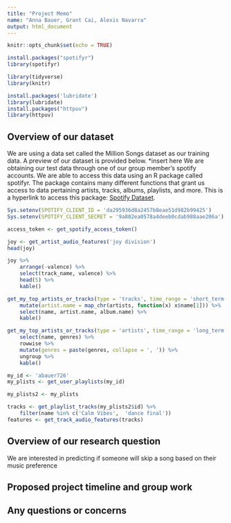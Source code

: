 ```yaml
---
title: "Project Memo"
name: "Anna Bauer, Grant Cai, Alexis Navarra"
output: html_document
---
```


```r
knitr::opts_chunk$set(echo = TRUE)

install.packages("spotifyr")
library(spotifyr)

library(tidyverse)
library(knitr)
```

```r
install.packages('lubridate')
library(lubridate)
install.packages("httpuv")
library(httpuv)
```

## Overview of our dataset

We are using a data set called the Million Songs dataset as our training data. A preview of our dataset is provided below.
*insert here
We are obtaining our test data through one of our group member's spotify accounts. We are able to access this data using an R package called spotifyr. The package contains many different functions that grant us access to data pertaining artists, tracks, albums, playlists, and more. This is a hyperlink to access this package: [Spotify Dataset](https://www.rcharlie.com/spotifyr/).
```r
Sys.setenv(SPOTIFY_CLIENT_ID = 'da295936d8a2457b8eae51d982b99425')
Sys.setenv(SPOTIFY_CLIENT_SECRET = '9a802ea0578a4deeb0cdab988aae206a')

access_token <- get_spotify_access_token()

joy <- get_artist_audio_features('joy division')
head(joy)

joy %>% 
    arrange(-valence) %>% 
    select(track_name, valence) %>% 
    head(5) %>% 
    kable()
```


```r
get_my_top_artists_or_tracks(type = 'tracks', time_range = 'short_term', limit = 5) %>% 
    mutate(artist.name = map_chr(artists, function(x) x$name[1])) %>% 
    select(name, artist.name, album.name) %>% 
    kable()

```

```r
get_my_top_artists_or_tracks(type = 'artists', time_range = 'long_term', limit = 5) %>% 
    select(name, genres) %>% 
    rowwise %>% 
    mutate(genres = paste(genres, collapse = ', ')) %>% 
    ungroup %>% 
    kable()

```

```r
my_id <- 'abauer726'
my_plists <- get_user_playlists(my_id)

my_plists2 <- my_plists

tracks <- get_playlist_tracks(my_plists2$id) %>%
    filter(name %in% c('Calm Vibes',  'dance final'))
features <- get_track_audio_features(tracks)
```
## Overview of our research question

We are interested in predicting if someone will skip a song based on their music preference 

## Proposed project timeline and group work



## Any questions or concerns
